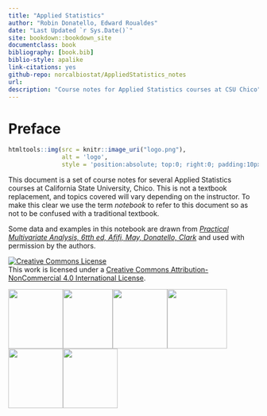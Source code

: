 ```yaml
--- 
title: "Applied Statistics"
author: "Robin Donatello, Edward Roualdes"
date: "Last Updated `r Sys.Date()`"
site: bookdown::bookdown_site
documentclass: book
bibliography: [book.bib]
biblio-style: apalike
link-citations: yes
github-repo: norcalbiostat/AppliedStatistics_notes
url: 
description: "Course notes for Applied Statistics courses at CSU Chico"
---
```


# Preface {-}


```r
htmltools::img(src = knitr::image_uri("logo.png"), 
               alt = 'logo', 
               style = 'position:absolute; top:0; right:0; padding:10px;width: 10%')
```

This document is a set of course notes for several Applied Statistics courses at California State University, Chico. This is not a textbook replacement, and topics covered will vary depending on the instructor. To make this clear we use the term _notebook_ to refer to this document so as not to be confused with a traditional textbook. 

Some data and examples in this notebook are drawn from _[Practical Multivariate Analysis, 6tth ed, Afifi, May, Donatello, Clark](https://www.crcpress.com/Practical-Multivariate-Analysis/Afifi-May-Donatello-Clark/p/book/9781138702226)_ and used with permission by the authors. 

<a rel="license" href="http://creativecommons.org/licenses/by-nc/4.0/"><img alt="Creative Commons License" style="border-width:0" src="https://i.creativecommons.org/l/by-nc/4.0/88x31.png" /></a><br />This work is licensed under a <a rel="license" href="http://creativecommons.org/licenses/by-nc/4.0/">Creative Commons Attribution-NonCommercial 4.0 International License</a>.


<img src="images/rmarkdown.png" height="120px" width="110px" /><img src="images/bookdown.png" height="120px" width="100px" /><img src="images/rstudio.png" height="120px" width="110px" /><img src="images/github.png" height="120px" width="120px" />
<img src="images/ggplot2.png" height="120px" width="110px" /><img src="images/magrittr.png" height="120px" width="110px" />
  